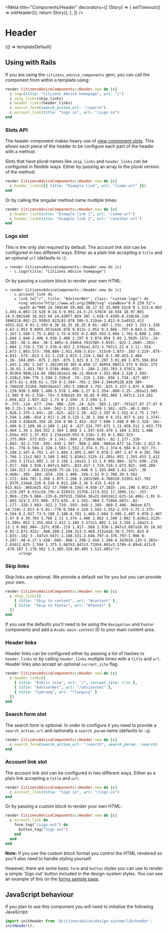 

<Meta
  title="Components/Header"
  decorators={[
    (Story) => {
      setTimeout(() => initHeader());
      return Story();
    },
  ]}
/>

# Header

<Canvas>
  <Story
    name="Default"
    parameters={{ docs: { source: { code: templateDefault } } }}
  >
    {() => templateDefault}
  </Story>
</Canvas>

## Using with Rails

If you are using the `citizens_advice_components` gem, you can call the component from within a template using:

```rb
render CitizensAdviceComponents::Header.new do |c|
  c.logo(title: "Citizens Advice homepage", url: "/")
  c.skip_links(skip_links)
  c.header_links(header_links)
  c.search_form(search_action_url: "/search")
  c.account_link(title: "Sign in", url: "/sign-in")
end
```

### Slots API

The header component makes heavy use of [view component slots](https://viewcomponent.org/guide/slots.html). This allows each piece of the header to be configure each part of the header with a method.

Slots that have plural names like `skip_links` and `header_links` can be configured in flexible ways. Either by passing an array to the plural version of the method:

```rb
render CitizensAdviceComponents::Header.new do |c|
  c.header_links([{ title: "Example link", url: "/some-url" }])
end
```

Or by calling the singular method name multiple times:

```rb
render CitizensAdviceComponents::Header.new do |c|
  c.header_link(title: "Example link 1", url: "/some-url")
  c.header_link(title: "Example link 2", url: "/another-url")
end
```

### Logo slot

This is the only slot required by default. The account link slot can be configured in two different ways. Either as a plain link accepting a `title` and an optional `url` (defaults to `/`):

```haml
= render CitizensAdviceComponents::Header.new do |c|
  - c.logo(title: "Citizens Advice homepage")
```

Or by passing a custom block to render your own HTML:

```haml
= render CitizensAdviceComponents::Header.new do |c|
  - c.account_link do
    = link_to("/", title: "AdviserNet", class: "custom-logo") do
      <svg xmlns="http://www.w3.org/2000/svg" viewBox="0 0 239 52">
      <path d="M49 24.394C49 39.466 36.17 52 23.009 52c0 0 1.513-4.003 1.491-4.003-13.528 0-24.5-9.991-24.5-23.576C0 10.934 10.97.001 24.5.001S49 10.933 49 24.42M77.859 38l-1.656-5.438h-8.328L66.218 38H61l8.062-22.938h5.922L83.078 38h-5.219zm-2.813-9.5a4552.412 4552.412 0 01-2.593-8.36 26.25 26.25 0 01-.407-1.53c-.343 1.333-1.328 4.63-2.953 9.89h5.953zm16.078 9.813c-2.052 0-3.666-.797-4.843-2.391-1.167-1.594-1.75-3.802-1.75-6.625 0-2.865.593-5.094 1.781-6.688 1.198-1.604 2.844-2.406 4.938-2.406 2.197 0 3.874.854 5.03 2.563h.157c-.24-1.302-.36-2.464-.36-3.485v-5.594h4.781V38h-3.655l-.922-2.266h-.203c-1.084 1.719-2.735 2.578-4.953 2.578zm1.672-3.797c1.22 0 2.11-.354 2.672-1.063.573-.708.886-1.911.938-3.61v-.515c0-1.875-.292-3.219-.875-4.031-.573-.813-1.51-1.219-2.813-1.219-1.062 0-1.89.453-2.484 1.36-.584.895-.875 2.203-.875 3.921 0 1.72.297 3.01.89 3.875.594.854 1.443 1.282 2.547 1.282zM110 38l-6.656-17.469h4.984l3.375 9.953c.375 1.26.61 2.453.703 3.578h.094c.052-1 .286-2.192.703-3.578l3.36-9.953h4.984L114.89 38H110zm13.86-21.984c0-1.552.864-2.328 2.593-2.328s2.594.776 2.594 2.328c0 .74-.219 1.318-.656 1.734-.427.407-1.073.61-1.938.61-1.729 0-2.594-.781-2.594-2.344zM128.826 38h-4.766V20.531h4.766V38zm17.203-5.188c0 1.792-.625 3.157-1.875 4.094-1.239.938-3.099 1.406-5.578 1.406-1.27 0-2.354-.088-3.25-.265a11.985 11.985 0 01-2.516-.75v-3.938a16.65 16.65 0 002.985 1.047c1.114.281 2.094.422 2.937.422 1.73 0 2.594-.5 2.594-1.5 0-.375-.114-.677-.344-.906-.229-.24-.625-.505-1.187-.797a27.87 27.87 0 00-2.25-1.047c-1.344-.562-2.333-1.083-2.969-1.562-.625-.48-1.083-1.026-1.375-1.641-.28-.625-.422-1.39-.422-2.297 0-1.552.6-2.75 1.797-3.594 1.208-.854 2.917-1.28 5.125-1.28 2.104 0 4.151.457 6.141 1.374l-1.438 3.438a26.354 26.354 0 00-2.453-.922 7.698 7.698 0 00-2.328-.36c-1.406 0-2.109.38-2.109 1.141 0 .427.224.797.672 1.11.458.312 1.453.775 2.984 1.39 1.364.552 2.364 1.068 3 1.547.635.479 1.104 1.031 1.406 1.656s.453 1.37.453 2.234zm10.953-9.218c-1.01 0-1.802.323-2.375.969-.573.635-.9 1.541-.984 2.718h6.687c-.02-1.177-.328-2.083-.92-2.719-.595-.645-1.397-.968-2.408-.968zm.672 14.719c-2.812 0-5.01-.776-6.594-2.328-1.583-1.552-2.374-3.75-2.374-6.594 0-2.927.73-5.188 2.187-6.781 1.47-1.604 3.495-2.407 6.078-2.407 2.47 0 4.391.704 5.766 2.11s2.062 3.349 2.062 5.828v2.312h-11.265c.052 1.355.453 2.412 1.203 3.172s1.802 1.14 3.156 1.14a13.1 13.1 0 002.984-.327c.938-.219 1.917-.568 2.938-1.047v3.687c-.833.417-1.724.724-2.672.922-.948.209-2.104.313-3.469.313zm20.75-18.11c.646 0 1.183.048 1.61.142l-.36 4.468c-.385-.104-.854-.156-1.406-.156-1.52 0-2.708.39-3.562 1.172-.844.781-1.266 1.875-1.266 3.281V38h-4.766V20.533h3.61l.703 2.937h.234a6.526 6.526 0 012.188-2.36 5.415 5.415 0 013.015-.905zm25.422 17.798h-6.156l-9.938-17.281h-.14c.198 3.052.297 5.229.297 6.531v10.75h-4.329V15.157h6.11l9.922 17.109h.11c-.157-2.969-.235-5.068-.235-6.297V15.156h4.36v22.845zm12.625-14.406c-1.01 0-1.802.323-2.375.969-.573.635-.9 1.541-.984 2.718h6.687c-.02-1.177-.328-2.083-.922-2.719-.593-.645-1.395-.968-2.406-.968zm.672 14.719c-2.813 0-5.01-.776-6.594-2.328-1.583-1.552-2.375-3.75-2.375-6.594 0-2.927.73-5.188 2.188-6.781 1.468-1.604 3.495-2.407 6.078-2.407 2.47 0 4.39.703 5.766 2.11 1.374 1.406 2.062 3.349 2.062 5.828v2.312h-11.266c.052 1.355.454 2.412 1.204 3.172s1.802 1.14 3.156 1.14a13.1 13.1 0 002.984-.327c.938-.219 1.917-.568 2.938-1.047v3.687a10.95 10.95 0 01-2.672.922c-.948.209-2.104.313-3.469.313zm18.36-3.797c.833 0 1.833-.182 3-.547v3.547c-1.188.531-2.646.797-4.376.797-1.906 0-3.297-.48-4.17-1.438-.866-.968-1.298-2.416-1.298-4.343V24.11h-2.282v-2.016l2.625-1.594 1.375-3.687h3.047v3.719h4.891v3.578h-4.89v8.421c0 .678.187 1.178.562 1.5.385.324.89.485 1.515.485z"/>
      </svg>
```

### Skip links

Skip links are optional. We provide a default set for you but you can provide your own.

```rb
render CitizensAdviceComponents::Header.new do |c|
  c.skip_links([
    { title: "Skip to content", url: "#content" },
    { title: "Skip to footer", url: "#footer" }
  ])
end
```

If you use the defaults you'll need to be using the `Navigation` and `Footer` components and add a `#cads-main-content` ID to your main content area.

### Header links

Header links can be configured either by passing a list of hashes to `header_links` or by calling `header_links` multiple times with a `title` and `url`. Header links also accept an optional `current_site` flag.

```rb
render CitizensAdviceComponents::Header.new do |c|
  c.header_links([
    { title: "Public site", url: "/", current_site: true },
    { title: "AdviserNet", url: "/advisernet" },
    { title: "Cymraeg", url: "?lang=cy" }
  ])
end
```

### Search form slot

The search form is optional. In order to configure it you need to provide a `search_action_url` and optionally a `search_param` name (defaults to `:q`).

```rb
render CitizensAdviceComponents::Header.new do |c|
  c.search_form(search_action_url: "/search", search_param: :search)
end
```

### Account link slot

The account link slot can be configured in two different ways. Either as a plain link accepting a `title` and `url`:

```rb
render CitizensAdviceComponents::Header.new do |c|
  c.account_link(title: "Sign in", url: "/sign-in")
end
```

Or by passing a custom block to render your own HTML:

```rb
render CitizensAdviceComponents::Header.new do |c|
  c.account_link do
    form_tag("/sign-out") do
      button_tag("Sign out")
    end
  end
end
```

**Note:**
If you use the custom block format you control the HTML rendered so you'll also need to handle styling yourself.

However, there are some basic `form` and `button` styles you can use to render a simple 'Sign out' button included in the design-system styles. You can see an example of this on the [forms sample page](/story/sample-pages-examples--form-page).

## JavaScript behaviour

If you plan to use this component you will need to initialise the following JavaScript:

```js
import initHeader from '@citizensadvice/design-system/lib/header';
initHeader();
```
